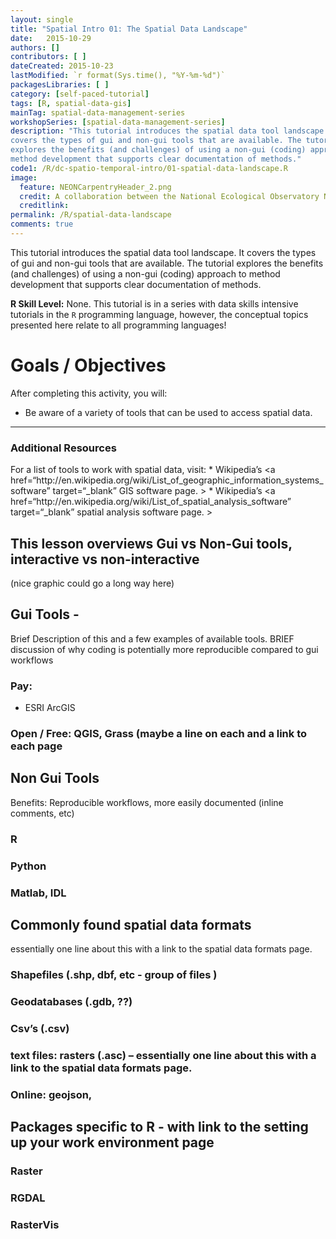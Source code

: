 ```yaml
---
layout: single
title: "Spatial Intro 01: The Spatial Data Landscape"
date:   2015-10-29
authors: []
contributors: [ ]
dateCreated: 2015-10-23
lastModified: `r format(Sys.time(), "%Y-%m-%d")`
packagesLibraries: [ ]
category: [self-paced-tutorial]
tags: [R, spatial-data-gis]
mainTag: spatial-data-management-series
workshopSeries: [spatial-data-management-series]
description: "This tutorial introduces the spatial data tool landscape. It
covers the types of gui and non-gui tools that are available. The tutorial
explores the benefits (and challenges) of using a non-gui (coding) approach to
method development that supports clear documentation of methods."
code1: /R/dc-spatio-temporal-intro/01-spatial-data-landscape.R
image:
  feature: NEONCarpentryHeader_2.png
  credit: A collaboration between the National Ecological Observatory Network (NEON) and Data Carpentry
  creditlink:
permalink: /R/spatial-data-landscape
comments: true
---
```



This tutorial introduces the spatial data tool landscape. It
covers the types of gui and non-gui tools that are available. The tutorial
explores the benefits (and challenges) of using a non-gui (coding) approach to
method development that supports clear documentation of methods.

**R Skill Level:** None. This tutorial is in a series with data skills
intensive tutorials in the `R` programming language, however, the conceptual
topics presented here relate to all programming languages!

<div id="objectives" markdown="1">

# Goals / Objectives

After completing this activity, you will:

* Be aware of a variety of tools that can be used to access spatial data.

****

### Additional Resources
For a list of tools to work with spatial data, visit:
* Wikipedia's <a href="http://en.wikipedia.org/wiki/List_of_geographic_information_systems_software" target="_blank" GIS software page. >
* Wikipedia's <a href="http://en.wikipedia.org/wiki/List_of_spatial_analysis_software" target="_blank" spatial analysis software page. >

</div>


## This lesson overviews Gui vs Non-Gui tools, interactive vs non-interactive
(nice graphic could go a long way here)

## Gui Tools -
Brief Description of this and a few examples of available tools. BRIEF discussion of why coding is potentially more reproducible compared to gui workflows

### Pay:

* ESRI ArcGIS

### Open / Free: QGIS, Grass (maybe a line on each and a link to each page

## Non Gui Tools
  Benefits: Reproducible workflows, more easily documented (inline comments, etc)

### R

### Python

### Matlab, IDL

## Commonly found spatial data formats
essentially one line about this with a link to the spatial data formats page.

### Shapefiles (.shp, dbf, etc - group of files )

### Geodatabases (.gdb, ??)

### Csv’s (.csv)

### text files: rasters (.asc) -- essentially one line about this with a link to the spatial data formats page.

### Online: geojson,

## Packages specific to R - with link to the setting up your work environment page

### Raster

### RGDAL

### RasterVis
